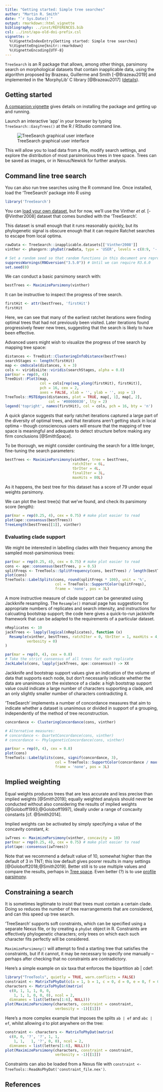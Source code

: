 ```yaml
---
title: "Getting started: Simple tree searches"
author: "Martin R. Smith"
date: "`r Sys.Date()`"
output: rmarkdown::html_vignette
bibliography: ../inst/REFERENCES.bib
csl: ../inst/apa-old-doi-prefix.csl
vignette: >
  %\VignetteIndexEntry{Getting started: Simple tree searches}
  %\VignetteEngine{knitr::rmarkdown}
  %\VignetteEncoding{UTF-8}
---
```



`TreeSearch` is an R package that allows, among other things, 
parsimony search on morphological datasets that contain inapplicable data,
using the algorithm proposed by Brazeau, Guillerme and Smith [-@Brazeau2019]
and implemented in the 'MorphyLib' C library [@Brazeau2017]
([details](https://cdn.rawgit.com/TGuillerme/Inapp/c4d502fa4ae3702eb207b2da3a692e469ba3b6ab/inst/gitbook/_book/index.html)).

## Getting started

[A companion vignette](getting-started.html) gives details on installing the
package and getting up and running.

Launch an interactive 'app' in your browser by typing `TreeSearch::EasyTrees()`
at the R / RStudio command line.

![TreeSearch graphical user interface](easy_tree.png)

This will allow you to load data from a file, modify search settings, and
explore the distribution of most parsimonious trees in tree space.
Trees can be saved as images, or in Nexus/Newick for further analysis.


## Command line tree search

You can also run tree searches using the R command line.
Once installed, load the 'TreeSearch' package into R using
```r
library('TreeSearch')
```

You can 
[load your own dataset](https://ms609.github.io/TreeTools/articles/load-data.html),
but for now, we'll use the Vinther _et al._ [-@Vinther2008] dataset that comes 
bundled with the 'TreeSearch'.

This dataset is small enough that it runs reasonably quickly, but its 
phylogenetic signal is obscure enough that it can require Ratchet searches to
escape from local optima.

```r
rawData <- TreeSearch::inapplicable.datasets[['Vinther2008']]
vinther <- phangorn::phyDat(rawData, type = 'USER', levels = c(0:9, '-'))
```

```R
# Set a random seed so that random functions in this document are reproducible
suppressWarnings(RNGversion("3.5.0")) # Until we can require R3.6.0
set.seed(0)
```

We can conduct a basic parsimony search with:
```r
bestTrees <- MaximizeParsimony(vinther)
```

It can be instructive to inspect the progress of tree search.

```r
firstHit <- attr(bestTrees, 'firstHit')
firstHit
```

Here, we can see that many of the earliest ratchet iterations were finding
optimal trees that had not previously been visited.
Later iterations found progressively fewer new trees, suggesting that the
search is likely to have been effective.

Advanced users might wish to visualize the progress of tree search by mapping
tree space:

```r
distances <- TreeDist::ClusteringInfoDistance(bestTrees)
searchStages <- length(firstHit)
map <- cmdscale(distances, k = 3)
cols <- viridisLite::viridis(searchStages, alpha = 0.8)
par(mar = rep(0, 4))
TreeDist::Plot3(map,
                col = cols[rep(seq_along(firstHit), firstHit)],
                pch = 16, cex = 2,
                axes = FALSE, xlab = '', ylab = '', asp = 1)
TreeTools::MSTEdges(distances, plot = TRUE, map[, 1], map[, 2],
                    col = '#00000030', lty = 2)
legend('topright', names(firstHit), col = cols, pch = 16, bty = 'n')
```

A quick glance suggests that early ratchet iterations captured a large part of
the diversity of optimal trees, and that iterations aren't getting stuck in 
local optima -- though consciencous users will ensure that the mapping of tree 
space is meaningful and adequate to detect structure before making
any firm conclusions [@SmithSpace].

To be thorough, we might consider continuing the search for a little longer,
fine-tuning the search parameters:

```r
bestTrees <- MaximizeParsimony(vinther, tree = bestTrees,
                               ratchIter = 6L,
                               tbrIter = 4L, 
                               finalIter = 3L,
                               maxHits = 80L)
```

As it happens, the best tree for this dataset has a score of 79 under
equal weights parsimony.

We can plot the best tree(s) that we've found, and check its parsimony score
(length):

```r
par(mar = rep(0.25, 4), cex = 0.75) # make plot easier to read
plot(ape::consensus(bestTrees))
TreeLength(bestTrees[[1]], vinther)
```

### Evaluating clade support

We might be interested in labelling clades with their frequency among the 
sampled most-parsimonious trees:

```r
par(mar = rep(0.25, 4), cex = 0.75) # make plot easier to read
cons <- ape::consensus(bestTrees, p = 0.5)
splitFreqs <- TreeTools::SplitFrequency(cons, bestTrees) / length(bestTrees)
plot(cons)
TreeTools::LabelSplits(cons, round(splitFreqs * 100), unit = '%',
                       col = TreeTools::SupportColor(splitFreqs),
                       frame = 'none', pos = 3L)
```

A more instructive measure of clade support can be generated using
Jackknife resampling.
The `Resample()` manual page has suggestions for appropriate numbers of 
replicates and search intensity, and instructions for calcuating bootstrap
support; the code here gives a quick-to-run jackknife framework that can be
adapted to the requirements of a particular dataset.

```r
nReplicates <- 10
jackTrees <- lapply(logical(nReplicates), function (x)
  Resample(vinther, bestTrees, ratchIter = 0, tbrIter = 1, maxHits = 4,
          verbosity = 0)
)

par(mar = rep(0, 4), cex = 0.8)
# Take the strict consensus of all trees for each replicate
JackLabels(cons, lapply(jackTrees, ape::consensus)) -> XX
```

Jackknife and bootstrap support values give an indication of the volume of data
that supports each node, but don't necessarily indicate whether the data
are unanimous on the existence of a clade: a high bootstrap support value could
indicate a large number of characters supporting a clade, and an only slightly
smaller number of characters contradicting it.

'TreeSearch' implements a number of concordance measures that aim to indicate
whether a dataset is unanimous or divided in support of a grouping, 
independently of the method of tree reconstruction.

```r
concordance <- ClusteringConcordance(cons, vinther)

# Alternative measures:
# concordance <- QuartetConcordance(cons, vinther)
# concordance <- PhylogeneticConcordance(cons, vinther)

par(mar = rep(0, 4), cex = 0.8)
plot(cons)
TreeTools::LabelSplits(cons, signif(concordance, 3),
                       col = TreeTools::SupportColor(concordance / max(concordance)),
                       frame = 'none', pos = 3L)
```




## Implied weighting

Equal weights produces trees that are less accurate and less precise than
implied weights [@Smith2019]; equally weighted analysis should never be
conducted without also considering the results of implied weights 
[@Goloboff1993;@Goloboff1997],
ideally under a range of concavity constants [cf. @Smith2014].

Implied weights can be activated by simply specifying a value of the concavity 
constant, _k_:

```r
iwTrees <- MaximizeParsimony(vinther, concavity = 10)
par(mar = rep(0.25, 4), cex = 0.75) # make plot easier to read
plot(ape::consensus(iwTrees))
```

Note that we recommend a default value of 10, somewhat higher than the default 
of 3 in TNT; this low default gives poorer results in many settings
[@Goloboff2018;@Smith2019].
Better still is to use multiple values and compare the results,
perhaps in 
[Tree space](https://ms609.github.io/TreeDist/articles/treespace.html).
Even better (?) is to use [profile parsimony]((https://ms609.github.io/TreeSearch/dev/articles/profile.html)).

## Constraining a search

It is sometimes legitimate to insist that trees must contain a certain clade.
Doing so reduces the number of tree rearrangements that are considered, and 
can this speed up tree search.

'TreeSearch' supports soft constraints, which can be specified using a 
separate Nexus file, or by creating a `phyDat` object in R.
Constraints are effectively phylogenetic characters; only trees on which each
such character fits perfectly will be considered.

`MaximizeParsimony()` will attempt to find a starting tree that satisfies the
constraints, but if it cannot, it may be necessary to specify one manually
-- perhaps after checking that no constraints are contradictory.

Here's a simple example on six taxa that enforces the bipartition ab | cdef:

```r
library("TreeTools", quietly = TRUE, warn.conflicts = FALSE)
constraint <- MatrixToPhyDat(c(a = 1, b = 1, c = 0, d = 0, e = 0, f = 0))
characters <- MatrixToPhyDat(matrix(
  c(0, 1, 1, 1, 0, 0,
    1, 1, 1, 0, 0, 0), ncol = 2,
  dimnames = list(letters[1:6], NULL)))
plot(MaximizeParsimony(characters, constraint = constraint,
                       verbosity = -1)[[1]])
```
Here's a more complex example that imposes the splits `ab | ef` and `abc | ef`,
whilst allowing `d` to plot anywhere on the tree:

```r
constraint <- characters <- MatrixToPhyDat(matrix(
  c(0, 0, '?', '?', 1, 1,
    1, 1,   1, '?', 0, 0), ncol = 2,
  dimnames = list(letters[1:6], NULL)))
plot(MaximizeParsimony(characters, constraint = constraint,
                       verbosity = -1)[[1]])
```

Constraints can also be loaded from a Nexus file with
`constraint <- TreeTools::ReadAsPhyDat('constraint_file.nex')`.

## References

